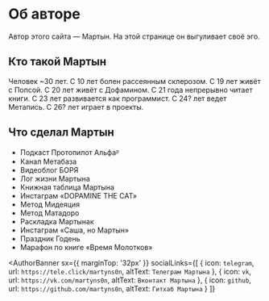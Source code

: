 
# Об авторе

Автор этого сайта — Мартын. На этой странице он выгуливает своё эго.

## Кто такой Мартын

Человек ~30 лет. С 10 лет болен рассеянным склерозом. С 19 лет живёт с Попсой. С 20 лет живёт с Дофамином. С 21 года непрерывно читает книги. С 23 лет развивается как программист. С 24? лет ведет Метапись. С 26? лет играет в проекты.

## Что сделал Мартын

- Подкаст Протопилот Альфаᵝ
- Канал Метабаза
- Видеоблог БОРЯ
- <Link to="martyn/log">Лог жизни Мартына</Link>
- <Link to="martyn/books">Книжная таблица Мартына</Link>
- Инстаграм «DOPAMINE THE CAT»
- Метод Мидеяция
- Метод Матадоро
- Раскладка Мартынак
- Инстаграм «Саша, но Мартын»
- Праздник Годень
- Марафон по книге «Время Молотков»

<AuthorBanner
  sx={{ marginTop: '32px' }}
  socialLinks={[
    {
      icon: `telegram`,
      url: `https://tele.click/martyns0n`,
      altText: `Телеграм Мартына`
    },
    {
      icon: `vk`,
      url: `https://vk.com/martyns0n`,
      altText: `Вконтакт Мартына`
    },
    {
      icon: `github`,
      url: `https://github.com/martyns0n`,
      altText: `Гитхаб Мартына`
    }
  ]}
>
</AuthorBanner>

